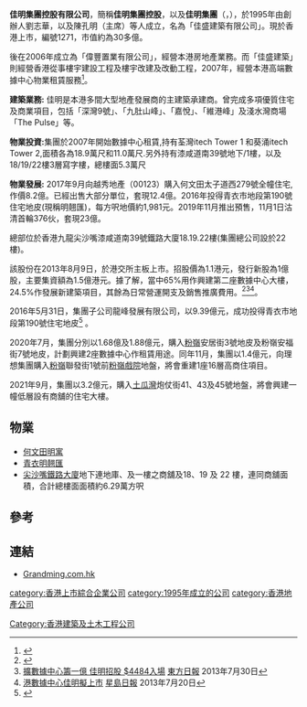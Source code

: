 '''佳明集團控股有限公司'''，簡稱'''佳明集團控股'''，以及'''佳明集團'''（'''{{lang-en|Grand Ming Group Holdings Limited}}'''，{{hkex|1271}}），於1995年由創辦人劉志華，以及陳孔明（主席）等人成立，名為「佳盛建築有限公司」。現於香港上市，編號1271，市值約為30多億。

後在2006年成立為「偉豐置業有限公司」，經營本港房地產業務。而「佳盛建築」則經營香港從事樓宇建設工程及樓宇改建及改動工程，2007年，經營本港高端數據中心物業租賃服務<ref>{{Cite web |url=http://www.grandming.com.hk/cht/intro.php |title=佳明集團控股有限公司簡介 |access-date=2017-11-20 |archive-date=2021-05-10 |archive-url=https://web.archive.org/web/20210510052534/https://www.grandming.com.hk/cht/intro.php |dead-url=no }}</ref>。

'''建築業務:''' 佳明是本港多間大型地產發展商的主建築承建商。曾完成多項優質住宅及商業項目，包括「深灣9號」、「九肚山峰」、「嘉悅」、「維港峰」及淺水灣商場「The Pulse」等。 

'''物業投資:'''集團於2007年開始數據中心租賃,持有荃灣itech Tower 1 和葵涌itech Tower 2,面積各為18.9萬尺和11.0萬尺.另外持有漆咸道南39號地下/1樓，以及18/19/22樓3層寫字樓，總樓面5.3萬尺

'''物業發展:''' 2017年9月向越秀地產（00123）購入何文田太子道西279號全幢住宅,作價8.2億。已經出售大部分單位，套現12.4億。2016年投得青衣市地段第190號住宅地皮(現稱明翹匯)，每方呎地價約1,981元。2019年11月推出預售，11月1日沽清首輪376伙，套現23億。

總部位於香港九龍尖沙嘴漆咸道南39號鐵路大廈18.19.22樓(集團總公司設於22樓)。

該股份在2013年8月9日，於港交所主板上市。招股價為1.1港元，發行新股為1億股，主要集資額為1.5億港元。據了解，當中65%用作興建第二座數據中心大樓，24.5%作發展新建築項目，其餘為日常營運開支及銷售推廣費用。<ref>{{Cite web |url=http://www.hkexnews.hk/listedco/listconews/SEHK/2013/0730/LTN20130730030_C.pdf |title=佳明集團控股有限公司提供招股資料 |access-date=2013-08-11 |archive-date=2020-11-28 |archive-url=https://web.archive.org/web/20201128203706/https://www1.hkexnews.hk/listedco/listconews/sehk/2013/0730/ltn20130730030_c.pdf |dead-url=no }}</ref><ref>[http://orientaldaily.on.cc/cnt/finance/20130730/00202_042.html 擴數據中心籌一億 佳明招股 $4484入場] {{Wayback|url=http://orientaldaily.on.cc/cnt/finance/20130730/00202_042.html |date=20191021080837 }}[[東方日報|東方日報]] 2013年7月30日</ref><ref>[http://www.singtao.com/yesterday/fin/0720do04.html 港數據中心佳明擬上市] {{Wayback|url=http://www.singtao.com/yesterday/fin/0720do04.html |date=20040722033126 }}[[星島日報|星島日報]] 2013年7月20日</ref>。

2016年5月31日，集團子公司龍峰發展有限公司，以9.39億元，成功投得青衣市地段第190號住宅地皮<ref>{{Cite web |url=http://ps.hket.com/content/1436331/%E3%80%90%E5%8D%B3%E6%99%82%E3%80%91%E9%9D%92%E8%A1%A3%E7%B4%B0%E5%B1%B1%E8%B7%AF%E5%9C%B0%E7%9A%AE%E7%94%B1%E4%BD%B3%E6%98%8E%E9%9B%86%E5%9C%98%E5%A5%AA%E5%BE%97%20%E4%B8%AD%E6%A8%99%E5%83%B99.38%E5%84%84%E5%85%83 |title=存档副本 |access-date=2016-05-31 |archive-date=2017-02-22 |archive-url=https://web.archive.org/web/20170222070441/http://ps.hket.com/content/1436331/%E3%80%90%E5%8D%B3%E6%99%82%E3%80%91%E9%9D%92%E8%A1%A3%E7%B4%B0%E5%B1%B1%E8%B7%AF%E5%9C%B0%E7%9A%AE%E7%94%B1%E4%BD%B3%E6%98%8E%E9%9B%86%E5%9C%98%E5%A5%AA%E5%BE%97%20%E4%B8%AD%E6%A8%99%E5%83%B99.38%E5%84%84%E5%85%83 |dead-url=no }}</ref> 。

2020年7月，集團分別以1.68億及1.88億元，購入[[粉嶺|粉嶺]]安居街3號地皮及粉嶺安福街7號地皮，計劃興建2座數據中心作租賃用途。同年11月，集團以1.4億元，向理想集團購入[[粉嶺|粉嶺]]聯發街1號前[[粉嶺戲院|粉嶺戲院]]地盤，將會重建1座16層高商住項目。

2021年9月，集團以3.2億元，購入[[土瓜灣|土瓜灣]]炮仗街41、43及45號地盤，將會興建一幢低層設有商舖的住宅大樓。

==物業==
* [[何文田|何文田]][[明寓|明寓]]
* [[青衣島|青衣]][[明翹匯|明翹匯]]
* [[尖沙嘴|尖沙嘴]][[鐵路大廈|鐵路大廈]]地下連地庫、及一樓之商舖及18、19 及 22 樓，連同商舖面積，合計總樓面面積約6.29萬方呎

==參考==
{{reflist}}

==連結==
*[http://www.grandming.com.hk Grandming.com.hk] {{Wayback|url=http://www.grandming.com.hk/ |date=20220125021937 }}

[[category:香港上市綜合企業公司|category:香港上市綜合企業公司]]
[[category:1995年成立的公司|category:1995年成立的公司]]
[[Category:香港建築及土木工程公司|Category:香港建築及土木工程公司]]
[[category:香港地產公司|category:香港地產公司]]